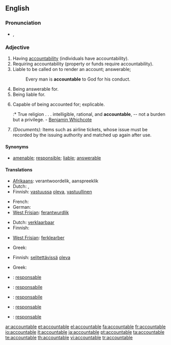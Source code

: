 ==English==

===Pronunciation===
* {{IPA|/ʌˈkaʊntəbl̩/}}, {{SAMPA|/V"kaUnt@b@l/}}

===Adjective===
{{en-adj}}

# Having [[accountability]] (individuals have accountability).
# Requiring accountability (property or funds require accountability).
# Liable to be called on to render an account; answerable;
#: Every man is '''accountable''' to God for his conduct.
# Being answerable for.
# Being liable for.
# {{rare}} Capable of being accounted for; explicable.
#:* True religion . . . intelligible, rational, and '''accountable''', -- not a burden but a privilege. - [[w:Benjamin Whichcote|Benjamin Whichcote]]
# ''(Documents):'' Items such as airline tickets, whose issue must be recorded by the issuing authority and matched up again after use.

====Synonyms====
* [[amenable]]; [[responsible]]; [[liable]]; [[answerable]]

====Translations====
{{trans-top|Having accountability}}
* [[Afrikaans]]: verantwoordelik, aanspreeklik
* Dutch: {{t+|nl|verantwoordelijk}}, {{t+|nl|aansprakelijk}}
* Finnish: [[vastuussa]] [[oleva]], [[vastuullinen]]
{{trans-mid}}
* French: {{t+|fr|responsable}}
* German: {{t+|de|verantwortlich}}
* [[West Frisian]]: [[ferantwurdlik]]
{{trans-bottom}}

{{trans-top|Requiring accountability}}
* Dutch: [[verklaarbaar]]
* Finnish: {{t+|fi|vastuullinen}}
{{trans-mid}}
* [[West Frisian]]: [[ferklearber]]
{{trans-bottom}}

{{trans-top|Liable to be called on to render an account}}
* Greek: {{t+|el|υπόλογος|sc=Grek}}
{{trans-mid}}
{{trans-bottom}}

{{trans-top|Capable of being accounted for; explicable}}
* Finnish: [[selitettävä|selitettävissä]] [[oleva]]
{{trans-mid}}
* Greek: {{t|el|ευεξήγητος|sc=Grek}}
{{trans-bottom}}

{{trans-top|Items such as airline tickets, whose issue must be recorded by the issuing authority and matched up again after use}}
{{trans-mid}}
{{trans-bottom}}

{{checktrans-top}}
* {{ttbc|Catalan}}: [[responsable]]
* {{ttbc|Interlingua}}: [[responsabile]]
{{trans-mid}}
* {{ttbc|Italian}}: [[responsabile]]
* {{ttbc|Portuguese}}: [[responsable]]
* {{ttbc|Spanish}}: [[responsable]]
{{trans-bottom}}

[[ar:accountable]]
[[et:accountable]]
[[el:accountable]]
[[fa:accountable]]
[[fr:accountable]]
[[io:accountable]]
[[it:accountable]]
[[ja:accountable]]
[[pt:accountable]]
[[ta:accountable]]
[[te:accountable]]
[[th:accountable]]
[[vi:accountable]]
[[tr:accountable]]